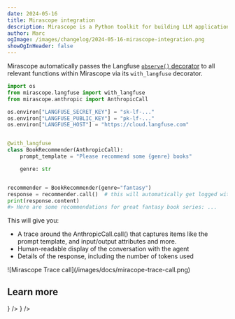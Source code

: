 ```yaml
---
date: 2024-05-16
title: Mirascope integration
description: Mirascope is a Python toolkit for building LLM applications and it natively integrates with Langfuse.
author: Marc
ogImage: /images/changelog/2024-05-16-mirascope-integration.png
showOgInHeader: false
---
```



<ChangelogHeader />

Mirascope automatically passes the Langfuse [`observe()` decorator](/docs/sdk/python/decorators) to all relevant functions within Mirascope via its `with_langfuse` decorator.

```python /@with_langfuse/ /from mirascope.langfuse import with_langfuse/
import os
from mirascope.langfuse import with_langfuse
from mirascope.anthropic import AnthropicCall

os.environ["LANGFUSE_SECRET_KEY"] = "sk-lf-..."
os.environ["LANGFUSE_PUBLIC_KEY"] = "pk-lf-..."
os.environ["LANGFUSE_HOST"] = "https://cloud.langfuse.com"


@with_langfuse
class BookRecommender(AnthropicCall):
    prompt_template = "Please recommend some {genre} books"

    genre: str


recommender = BookRecommender(genre="fantasy")
response = recommender.call()  # this will automatically get logged with langfuse
print(response.content)
#> Here are some recommendations for great fantasy book series: ...
```

This will give you:

- A trace around the AnthropicCall.call() that captures items like the prompt template, and input/output attributes and more.
- Human-readable display of the conversation with the agent
- Details of the response, including the number of tokens used

<Frame border fullWidth>
  ![Mirascope Trace call](/images/docs/miracope-trace-call.png)
</Frame>

## Learn more


<Cards num={3}>
  <Card
    title="Integration docs"
    href="/integrations/frameworks/mirascope"
    icon={<BookOpen />}
  />
  <Card
    title="Notebook with examples"
    href="/guides/cookbook/integration_mirascope"
    icon={<FileCode />}
  />
</Cards>

